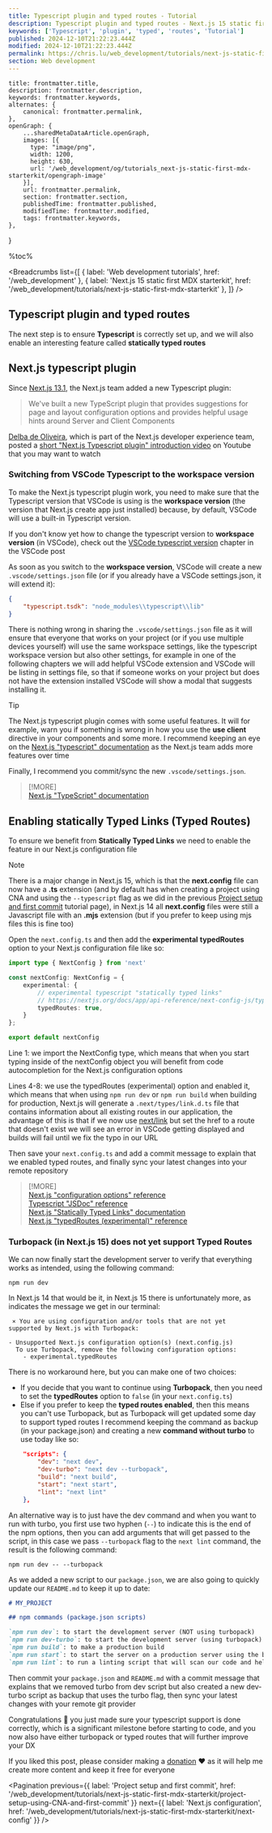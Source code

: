 ```yaml
---
title: Typescript plugin and typed routes - Tutorial
description: Typescript plugin and typed routes - Next.js 15 static first MDX starterkit | Web development tutorials | www.chris.lu
keywords: ['Typescript', 'plugin', 'typed', 'routes', 'Tutorial']
published: 2024-12-10T21:22:23.444Z
modified: 2024-12-10T21:22:23.444Z
permalink: https://chris.lu/web_development/tutorials/next-js-static-first-mdx-starterkit/typescript-plugin-and-typed-routes
section: Web development
---
```



    title: frontmatter.title,
    description: frontmatter.description,
    keywords: frontmatter.keywords,
    alternates: {
        canonical: frontmatter.permalink,
    },
    openGraph: {
        ...sharedMetaDataArticle.openGraph,
        images: [{
          type: "image/png",
          width: 1200,
          height: 630,
          url: '/web_development/og/tutorials_next-js-static-first-mdx-starterkit/opengraph-image'
        }],
        url: frontmatter.permalink,
        section: frontmatter.section,
        publishedTime: frontmatter.published,
        modifiedTime: frontmatter.modified,
        tags: frontmatter.keywords,
    },
}

%toc%

<article>

<Breadcrumbs list={[
    { label: 'Web development tutorials', href: '/web_development' },
    { label: 'Next.js 15 static first MDX starterkit', href: '/web_development/tutorials/next-js-static-first-mdx-starterkit' },
]} />

# Typescript plugin and typed routes

The next step is to ensure **Typescript** is correctly set up, and we will also enable an interesting feature called **statically typed routes**

## Next.js typescript plugin

Since [Next.js 13.1](https://nextjs.org/blog/next-13-1), the Next.js team added a new Typescript plugin:

> We've built a new TypeScript plugin that provides suggestions for page and layout configuration options and provides helpful usage hints around Server and Client Components

[Delba de Oliveira](https://github.com/delbaoliveira), which is part of the Next.js developer experience team, posted a [short "Next.js Typescript plugin" introduction video](https://www.youtube.com/watch?v=pqMqn9fKEf8) on Youtube that you may want to watch

### Switching from VSCode Typescript to the workspace version

To make the Next.js typescript plugin work, you need to make sure that the Typescript version that VSCode is using is the **workspace version** (the version that Next.js create app just installed) because, by default, VSCode will use a built-in Typescript version.

If you don't know yet how to change the typescript version to **workspace version** (in VSCode), check out the [VSCode typescript version](/web_development/posts/vscode#vscode-typescript-version) chapter in the VSCode post

As soon as you switch to the **workspace version**, VSCode will create a new `.vscode/settings.json` file (or if you already have a VSCode settings.json, it will extend it):

```json title=".vscode/settings.json"
{
    "typescript.tsdk": "node_modules\\typescript\\lib"
}
```

There is nothing wrong in sharing the `.vscode/settings.json` file as it will ensure that everyone that works on your project (or if you use multiple devices yourself) will use the same workspace settings, like the typescript workspace version but also other settings, for example in one of the following chapters we will add helpful VSCode extension and VSCode will be listing in settings file, so that if someone works on your project but does not have the extension installed VSCode will show a modal that suggests installing it.

> [!TIP]  
> The Next.js typescript plugin comes with some useful features. It will for example, warn you if something is wrong in how you use the **use client** directive in your components and some more. I recommend keeping an eye on the [Next.js "typescript" documentation](https://nextjs.org/docs/app/building-your-application/configuring/typescript) as the Next.js team adds more features over time

Finally, I recommend you commit/sync the new `.vscode/settings.json`.

> [!MORE]  
> [Next.js "TypeScript" documentation](https://nextjs.org/docs/app/building-your-application/configuring/typescript)  

## Enabling statically Typed Links (Typed Routes)

To ensure we benefit from **Statically Typed Links** we need to enable the feature in our Next.js configuration file

> [!NOTE]  
> There is a major change in Next.js 15, which is that the **next.config** file can now have a **.ts** extension (and by default has when creating a project using CNA and using the `--typescript` flag as we did in the previous [Project setup and first commit](/web_development/tutorials/next-js-static-first-mdx-starterkit/project-setup-and-first-commit) tutorial page), in Next.js 14 all **next.config** files were still a Javascript file with an **.mjs** extension (but if you prefer to keep using mjs files this is fine too)

Open the `next.config.ts` and then add the **experimental** **typedRoutes** option to your Next.js configuration file like so:

```ts title="next.config.ts" showLineNumbers {4-8}
import type { NextConfig } from 'next'

const nextConfig: NextConfig = {
    experimental: {
        // experimental typescript "statically typed links"
        // https://nextjs.org/docs/app/api-reference/next-config-js/typedRoutes
        typedRoutes: true,
    }
};

export default nextConfig
```

Line 1: we import the NextConfig type, which means that when you start typing inside of the nextConfig object you will benefit from code autocompletion for the Next.js configuration options

Lines 4-8: we use the typedRoutes (experimental) option and enabled it, which means that when using `npm run dev` or `npm run build` when building for production, Next.js will generate a `.next/types/link.d.ts` file that contains information about all existing routes in our application, the advantage of this is that if we now use [next/link](https://nextjs.org/docs/app/building-your-application/routing/linking-and-navigating#link-component) but set the href to a route that doesn't exist we will see an error in VSCode getting displayed and builds will fail until we fix the typo in our URL

Then save your `next.config.ts` and add a commit message to explain that we enabled typed routes, and finally sync your latest changes into your remote repository

> [!MORE]  
> [Next.js "configuration options" reference](https://nextjs.org/docs/app/api-reference/next-config-js)  
> [Typescript "JSDoc" reference](https://www.typescriptlang.org/docs/handbook/jsdoc-supported-types.html)  
> [Next.js "Statically Typed Links" documentation](https://nextjs.org/docs/app/building-your-application/configuring/typescript#statically-typed-links)  
> [Next.js "typedRoutes (experimental)" reference](https://nextjs.org/docs/app/api-reference/next-config-js/typedRoutes)  

### Turbopack (in Next.js 15) does not yet support Typed Routes

We can now finally start the development server to verify that everything works as intended, using the following command:

`npm run dev`

In Next.js 14 that would be it, in Next.js 15 there is unfortunately more, as indicates the message we get in our terminal:

```shell
 ⨯ You are using configuration and/or tools that are not yet
supported by Next.js with Turbopack:

- Unsupported Next.js configuration option(s) (next.config.js)
  To use Turbopack, remove the following configuration options:
    - experimental.typedRoutes
```

There is no workaround here, but you can make one of two choices:

* If you decide that you want to continue using **Turbopack**, then you need to set the **typedRoutes** option to `false` (in your `next.config.ts`)
* Else if you prefer to keep the **typed routes enabled**, then this means you can't use Turbopack, but as Turbopack will get updated some day to support typed routes I recommend keeping the command as backup (in your package.json) and creating a new **command without turbo** to use today like so:

```json title="package.json"
    "scripts": {
        "dev": "next dev",
        "dev-turbo": "next dev --turbopack",
        "build": "next build",
        "start": "next start",
        "lint": "next lint"
    },
```

An alternative way is to just have the dev command and when you want to run with turbo, you first use two hyphen (`--`) to indicate this is the end of the npm options, then you can add arguments that will get passed to the script, in this case we pass `--turbopack` flag to the `next lint` command, the result is the following command:

`npm run dev -- --turbopack`

As we added a new script to our `package.json`, we are also going to quickly update our `README.md` to keep it up to date:

```md title="README.md" showLineNumbers {6}
# MY_PROJECT

## npm commands (package.json scripts)

`npm run dev`: to start the development server (NOT using turbopack)  
`npm run dev-turbo`: to start the development server (using turbopack)  
`npm run build`: to make a production build  
`npm run start`: to start the server on a production server using the build we made with the previous command  
`npm run lint`: to run a linting script that will scan our code and help us find problems in our code  

```

Then commit your `package.json` and `README.md` with a commit message that explains that we removed turbo from dev script but also created a new dev-turbo script as backup that uses the turbo flag, then sync your latest changes with your remote git provider

Congratulations 🎉 you just made sure your typescript support is done correctly, which is a significant milestone before starting to code, and you now also have either turbopack or typed routes that will further improve your DX

If you liked this post, please consider making a [donation](https://buymeacoffee.com/chriswwweb) ❤️ as it will help me create more content and keep it free for everyone

<Pagination
    previous={{ label: 'Project setup and first commit', href: '/web_development/tutorials/next-js-static-first-mdx-starterkit/project-setup-using-CNA-and-first-commit' }}
    next={{ label: 'Next.js configuration', href: '/web_development/tutorials/next-js-static-first-mdx-starterkit/next-config' }}
/>

</article>
